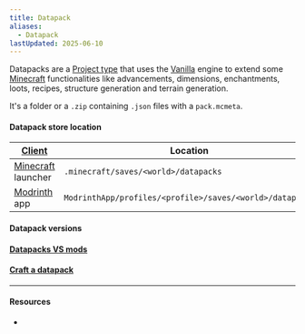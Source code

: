 ```yaml
---
title: Datapack
aliases:
  - Datapack
lastUpdated: 2025-06-10
---
```




Datapacks are a [Project type](/projecttype) that uses the [Vanilla](/vanilla) engine to extend some [Minecraft](/minecraft) functionalities like advancements, dimensions, enchantments, loots, recipes, structure generation and terrain generation.

It's a folder or a `.zip` containing `.json` files with a `pack.mcmeta`.

#### Datapack store location

| [Client](/client)                | Location                                                 |
| -------------------------------- | -------------------------------------------------------- |
| [Minecraft](/minecraft) launcher | `.minecraft/saves/<world>/datapacks`                     |
| [Modrinth](/modrinth) app        | `ModrinthApp/profiles/<profile>/saves/<world>/datapacks` |

#### Datapack versions

<DatapackVersions client:load />

#### [Datapacks VS mods](/datapackvsmod)

#### [Craft a datapack](/craftdatapack)

---

#### Resources

- <Wiki src="https://minecraft.wiki/w/Data_pack" />
<Yb src="https://www.youtube.com/embed/EBsEDkFpPlI" />
